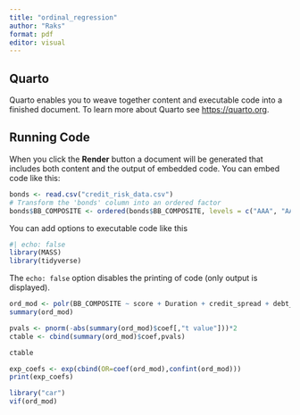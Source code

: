 ```yaml
---
title: "ordinal_regression"
author: "Raks"
format: pdf
editor: visual
---
```


## Quarto

Quarto enables you to weave together content and executable code into a finished document. To learn more about Quarto see <https://quarto.org>.

## Running Code

When you click the **Render** button a document will be generated that includes both content and the output of embedded code. You can embed code like this:

```r
bonds <- read.csv("credit_risk_data.csv")
# Transform the 'bonds' column into an ordered factor
bonds$BB_COMPOSITE <- ordered(bonds$BB_COMPOSITE, levels = c("AAA", "AA+", "AA", "AA-", "A+", "A", "A-", "BBB+", "BBB", "BBB-", "BB+"))
```

You can add options to executable code like this

```r
#| echo: false
library(MASS)
library(tidyverse)
```

The `echo: false` option disables the printing of code (only output is displayed).

```r
ord_mod <- polr(BB_COMPOSITE ~ score + Duration + credit_spread + debt_to_assets + , data=bonds, Hess=TRUE)
summary(ord_mod)
```

```r
pvals <- pnorm(-abs(summary(ord_mod)$coef[,"t value"]))*2
ctable <- cbind(summary(ord_mod)$coef,pvals)

ctable
```

```r
exp_coefs <- exp(cbind(OR=coef(ord_mod),confint(ord_mod)))
print(exp_coefs)
```

```r
library("car")
vif(ord_mod)
```
